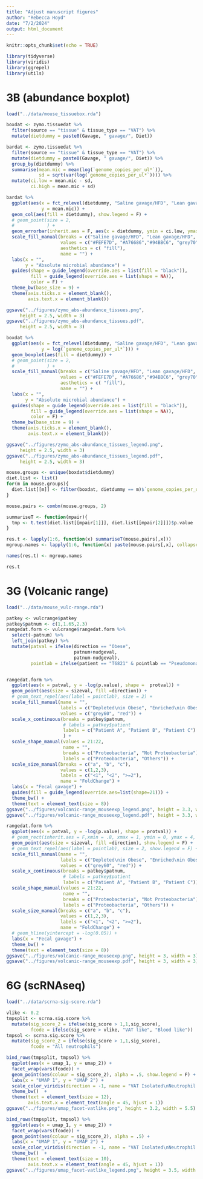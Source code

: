 ```yaml
---
title: "Adjust manuscript figures"
author: "Rebecca Hoyd"
date: "7/2/2024"
output: html_document
---
```


```r
knitr::opts_chunk$set(echo = TRUE)

library(tidyverse)
library(viridis)
library(ggrepel)
library(utils)
```

# 3B (abundance boxplot)

```r
load("../data/mouse_tissuebox.rda")

boxdat <- zymo.tissuedat %>%
  filter(source == "tissue" & tissue_type == "VAT") %>%
  mutate(dietdummy = paste0(Gavage, " gavage/", Diet)) 

bardat <- zymo.tissuedat %>%
  filter(source == "tissue" & tissue_type == "VAT") %>%
  mutate(dietdummy = paste0(Gavage, " gavage/", Diet)) %>%
  group_by(dietdummy) %>%
  summarise(mean.mic = mean(log(`genome_copies_per_ul*`)),
            sd = sqrt(var(log(`genome_copies_per_ul*`)))) %>%
  mutate(ci.low = mean.mic - sd,
         ci.high = mean.mic + sd)
```

```r
bardat %>%
  ggplot(aes(x = fct_relevel(dietdummy, "Saline gavage/HFD", "Lean gavage/HFD", "Obese gavage/HFD", "Obese gavage/Chow"), 
             y = mean.mic)) +
  geom_col(aes(fill = dietdummy), show.legend = F) +
  # geom_point(size = 2,
  #            ) +
  geom_errorbar(inherit.aes = F, aes(x = dietdummy, ymin = ci.low, ymax = ci.high), width = .5) +
  scale_fill_manual(breaks = c("Saline gavage/HFD", "Lean gavage/HFD", "Obese gavage/HFD", "Obese gavage/Chow"),
                    values = c("#FEFE7D", "#A76686","#94BBC6", "grey70"),
                    aesthetics = c( "fill"),
                    name = "") +
  labs(x = "",
       y = "Absolute microbial abundance") +
  guides(shape = guide_legend(override.aes = list(fill = "black")),
         fill = guide_legend(override.aes = list(shape = NA)),
         color = F) +
  theme_bw(base_size = 9) +
  theme(axis.ticks.x = element_blank(),
        axis.text.x = element_blank())

ggsave("../figures/zymo_abs-abundance_tissues.png",
     height = 2.5, width = 3)
ggsave("../figures/zymo_abs-abundance_tissues.pdf",
     height = 2.5, width = 3)
```


```r
boxdat %>%
  ggplot(aes(x = fct_relevel(dietdummy, "Saline gavage/HFD", "Lean gavage/HFD", "Obese gavage/HFD", "Obese gavage/Chow"), 
             y = log(`genome_copies_per_ul*`))) +
  geom_boxplot(aes(fill = dietdummy)) +
  # geom_point(size = 2,
  #            ) +
  scale_fill_manual(breaks = c("Saline gavage/HFD", "Lean gavage/HFD", "Obese gavage/HFD", "Obese gavage/Chow"),
                    values = c("#FEFE7D", "#A76686","#94BBC6", "grey70"),
                    aesthetics = c( "fill"),
                    name = "") +
  labs(x = "",
       y = "Absolute microbial abundance") +
  guides(shape = guide_legend(override.aes = list(fill = "black")),
         fill = guide_legend(override.aes = list(shape = NA)),
         color = F) +
  theme_bw(base_size = 9) +
  theme(axis.ticks.x = element_blank(),
        axis.text.x = element_blank())

ggsave("../figures/zymo_abs-abundance_tissues_legend.png",
     height = 2.5, width = 3)
ggsave("../figures/zymo_abs-abundance_tissues_legend.pdf",
     height = 2.5, width = 3)
```

```r
mouse.groups <- unique(boxdat$dietdummy)
diet.list <- list()
for(m in mouse.groups){
  diet.list[[m]] <- filter(boxdat, dietdummy == m)$`genome_copies_per_ul*`
}

mouse.pairs <- combn(mouse.groups, 2)

summariseT <- function(mpair){
  tmp <- t.test(diet.list[[mpair[1]]], diet.list[[mpair[2]]])$p.value
}

res.t <- lapply(1:6, function(x) summariseT(mouse.pairs[,x]))
mgroup.names <- lapply(1:6, function(x) paste(mouse.pairs[,x], collapse = ","))

names(res.t) <- mgroup.names

res.t
```

# 3G (Volcanic range)

```r
load("../data/mouse_vulc-range.rda")

patkey <- vulcrange$patkey
patkey$patnum <- c(1,1.65,2.3)
rangedat.form <- vulcrange$rangedat.form %>%
  select(-patnum) %>%
  left_join(patkey) %>%
  mutate(patval = ifelse(direction == "Obese",
                         patnum+nudgeval,
                         patnum-nudgeval),
         pointlab = ifelse(patient == "T6821" & pointlab == "Pseudomonas stutzeri", "Pseudomonas stutzeri", NA))


rangedat.form %>%
  ggplot(aes(x = patval, y = -log(p.value), shape =  protval)) +
  geom_point(aes(size = sizeval, fill =direction)) +
  # geom_text_repel(aes(label = pointlab), size = 2) +
  scale_fill_manual(name = "",
                    labels = c("Depleted\nin Obese", "Enriched\nin Obese"),
                    values = c("grey60", "red")) +
  scale_x_continuous(breaks = patkey$patnum, 
                     # labels = patkey$patient
                     labels = c("Patient A", "Patient B", "Patient C")
                     ) +
  scale_shape_manual(values = 21:22,
                     name = "",
                     breaks = c("Proteobacteria", "Not Proteobacteria"),
                     labels = c("Proteobacteria", "Others")) +
  scale_size_manual(breaks = c("a", "b", "c"), 
                    values = c(1,2,3), 
                    labels = c("<1", "<2", ">=2"),
                    name = "FoldChange") +
  labs(x = "Fecal gavage") +
  guides(fill = guide_legend(override.aes=list(shape=21))) +
  theme_bw() +
  theme(text = element_text(size = 8))
ggsave("../figures/volcanic-range_mouseexp_legend.png", height = 3.3, width = 3.5)
ggsave("../figures/volcanic-range_mouseexp_legend.pdf", height = 3.3, width = 3.5)

rangedat.form %>%
  ggplot(aes(x = patval, y = -log(p.value), shape = protval)) +
  # geom_rect(inherit.aes = F,xmin = .8, xmax = 1, ymin = 0, ymax = 4, fill = "grey80") +
  geom_point(aes(size = sizeval, fill =direction), show.legend = F) +
  # geom_text_repel(aes(label = pointlab), size = 2, show.legend = F) +
  scale_fill_manual(name = "",
                    labels = c("Depleted\nin Obese", "Enriched\nin Obese"),
                    values = c("grey60", "red")) +
  scale_x_continuous(breaks = patkey$patnum, 
                     # labels = patkey$patient
                     labels = c("Patient A", "Patient B", "Patient C")) +
  scale_shape_manual(values = 21:22,
                     name = "",
                     breaks = c("Proteobacteria", "Not Proteobacteria"),
                     labels = c("Proteobacteria", "Others")) +
  scale_size_manual(breaks = c("a", "b", "c"), 
                    values = c(1,2,3), 
                    labels = c("<1", "<2", ">=2"),
                    name = "FoldChange") +
  # geom_hline(yintercept = -log(0.05)) +
  labs(x = "Fecal gavage") +
  theme_bw() +
  theme(text = element_text(size = 8))
ggsave("../figures/volcanic-range_mouseexp.png", height = 3, width = 3)
ggsave("../figures/volcanic-range_mouseexp.pdf", height = 3, width = 3)
```

# 6G (scRNAseq)

```r
load("../data/scrna-sig-score.rda")

vlike <- 0.2
tmpsplit <- scrna.sig.score %>%
  mutate(sig_score_2 = ifelse(sig_score > 1,1,sig_score),
         fcode = ifelse(sig_score > vlike, "VAT like", "Blood like")) 
tmpsol <- scrna.sig.score %>%
  mutate(sig_score_2 = ifelse(sig_score > 1,1,sig_score),
         fcode = "All neutrophils") 

bind_rows(tmpsplit, tmpsol) %>%
  ggplot(aes(x = umap_1, y = umap_2)) + 
  facet_wrap(vars(fcode)) +
  geom_point(aes(colour = sig_score_2), alpha = .5, show.legend = F) +
  labs(x = "UMAP 1", y = "UMAP 2") +
  scale_color_viridis(direction = -1, name = "VAT Isolated\nNeutrophil Score") +
  theme_bw()  +
  theme(text = element_text(size = 12),
        axis.text.x = element_text(angle = 45, hjust = 1))
ggsave("../figures/umap_facet-vatlike.png", height = 3.2, width = 5.5)

bind_rows(tmpsplit, tmpsol) %>%
  ggplot(aes(x = umap_1, y = umap_2)) + 
  facet_wrap(vars(fcode)) +
  geom_point(aes(colour = sig_score_2), alpha = .5) +
  labs(x = "UMAP 1", y = "UMAP 2") +
  scale_color_viridis(direction = -1, name = "VAT Isolated\nNeutrophil Score") +
  theme_bw()  +
  theme(text = element_text(size = 10),
        axis.text.x = element_text(angle = 45, hjust = 1))
ggsave("../figures/umap_facet-vatlike_legend.png", height = 3.5, width = 5.5)
```


